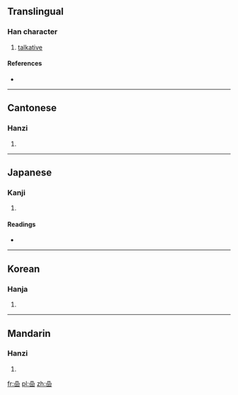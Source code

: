 ==Translingual==

===Han character===
{{Han char|rn=30|rad=口|as=09|sn=12|four=6077<sub>6</sub>|canj=口口口山 (RRRU)}}

# [[talkative]]

====References====
* {{Han ref|kx=0200.020|dkj=03975|dj=0421.170|hdz=10787.020|uh=55A6|ud=21926|bh=D877|bd=55415}}

----

==Cantonese==

===Hanzi===
{{yue-hanzi|jyut=|y=ngaam4}}

# {{defn|Cantonese|sort=口09}}

----

==Japanese==

===Kanji===
{{ja-kanji|grade=|rs=口09}}

# {{defn|Japanese|sort=口09}}

====Readings====
* {{ja-readings|on=[[じょう]] (jō), [[にょう]] (nyō)|kun=[[おしゃべり]] (oshaberi)}}

----

==Korean==

===Hanja===
{{ko-hanja|hangeul=엽|rv=yeop|mr=yŏp}}

# {{defn|Korean|sort=口09}}

----

==Mandarin==

===Hanzi===
{{cmn-hanzi|pin=[[niè]] ([[nie4]])|wg=nieh<sup>4</sup>}}

# {{defn|Mandarin|sort=口09}}

[[fr:喦]]
[[pl:喦]]
[[zh:喦]]